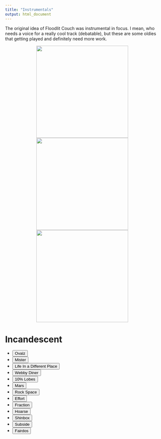 ```yaml
---
title: "Instrumentals"
output: html_document
---
```


The original idea of Floodlit Couch was instrumental in focus. I mean, who needs a voice for a really cool track (debatable), but these are some oldies that  getting played and definitely need more work.

<p align="center">
    <img src="./images/manarola.jpg" width = "300"/> <img src="./images/may.jpg" width="300"/> <img src="./images/Concoction.png" width = "300"/>
</p>

<head>
<meta charset="UTF-8">
<title>Audio Player with a playlist | Able Player Demos</title>
<link rel="stylesheet" href="demos.css" type="text/css">

<!-- Dependencies -->
<script src="//ajax.googleapis.com/ajax/libs/jquery/3.5.0/jquery.min.js"></script>
<script src="//cdn.jsdelivr.net/npm/js-cookie@3.0.1/dist/js.cookie.min.js"></script>

<!-- Able Player CSS -->
<link rel="stylesheet" href="./build/ableplayer.min.css" type="text/css"/>

<!-- Able Player JavaScript -->
<script src="./build/ableplayer.js"></script>

</head>

<body>
		<!--<header>
		<div class="title">Able Player Demos</div>
	</header> 
	<nav>
		<ul>
			<li><a href="index.html">More demos</a></li>
			<li><a href="https://ableplayer.github.io/ableplayer">Able Player Home</a></li>
		</ul>
	</nav> -->
	<main>
		<h1>Incandescent</h1>

		<!-- use the following markup for each media element -->
		<audio id="audio1" width="480" preload="auto" data-able-player data-skin="2020" loop>
			<!-- source elements are optional when there's a playlist. -->
			<!-- If ommitted, they will be constructed from the first playlist item -->
		</audio>

		<!-- use the following markup for each playlist -->
		<!-- an AblePlayer playlist is any <ul> with class="able-playlist" -->
		<!-- The value of data-player must match the id of the media element -->
		<!-- Add data-embedded to embed the playlist into the media player -->
		<!-- see documentation for additional details about markup -->
		<ul class="able-playlist" data-player="audio1" data-embedded>
			<li data-poster="./images/Feel Good-2.png">
				<span class="able-source"
					data-type="audio/wav"
					data-src="./media/ovalz.wav"></span>
				<button>Ovalz</button>
			</li>
			<li>
				<span class="able-source"
					data-type="audio/wav"
					data-src="./media/mister.wav"></span>
				<button>Mister</button>
			</li>
			<li>
				<span class="able-source"
					data-type="audio/wav"
					data-src="./media/liadp.wav"></span>
				<button lang="fr">Life In a Different Place</button>
			</li>
			<li>
				<span class="able-source"
					data-type="audio/wav"
					data-src="./media/webbydinner.wav"></span>
				<button>Webby Diner</button>
			</li>
			<li>
				<span class="able-source"
					data-type="audio/wav"
					data-src="./media/tenpercentlobes.wav"></span>
				<button>10% Lobes</button>
			</li>
			<li>
				<span class="able-source"
					data-type="audio/wav"
					data-src="./media/mars.wav"></span>
				<button>Mars</button>
			</li>
			<li>
				<span class="able-source"
					data-type="audio/wav"
					data-src="./media/rockspace.wav"></span>
				<button>Rock Space</button>
			</li>
			<li>
				<span class="able-source"
					data-type="audio/wav"
					data-src="./media/effort.wav"></span>
				<button>Effort</button>
			</li>
      <li>
				<span class="able-source"
					data-type="audio/wav"
					data-src="./media/fraction.wav"></span>
				<button>Fraction</button>
			</li>
			<li>
				<span class="able-source"
					data-type="audio/wav"
					data-src="./media/hoarse.wav"></span>
				<button>Hoarse</button>
			</li>
      <li>
				<span class="able-source"
					data-type="audio/wav"
					data-src="./media/shinbox.wav"></span>
				<button>Shinbox</button>
			</li>
      <li>
				<span class="able-source"
					data-type="audio/wav"
					data-src="./media/subside.wav"></span>
				<button>Subside</button>
			</li>
      <li>
				<span class="able-source"
					data-type="audio/wav"
					data-src="./media/fairdos.wav"></span>
				<button>Fairdos</button>
			</li>
		</ul>
	</main>
</body>



